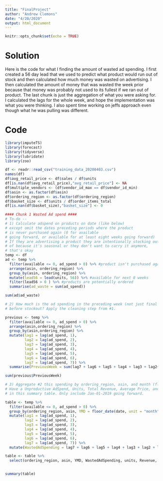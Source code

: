 ```yaml
---
title: "FinalProject"
author: "Andrew Clemons"
date: "4/20/2020"
output: html_document
---
```


```r
knitr::opts_chunk$set(echo = TRUE)
```

# Solution
Here is the code for what I finding the amount of wasted ad spending. I first created a 56 day lead that we used to predict what product would run out of stock and then calculated how much money was wasted on advertising. I then calculated the amount of money that was wasted the week prior because that money was probably not used to its fullest if we ran out of product. The last chunk is just the aggregation of what you were asking for. I calculated the lags for the whole week, and hope the implementation was what you were thinking. I also spent time working on jeffs approach even though what he was pulling was different. 

# Code

```r
library(imputeTS)
library(forecast)
library(tidyverse)
library(lubridate)
library(zoo)

df <- readr::read_csv("training_data_20200403.csv")
names(df)
df$avg_retail_price <- df$sales / df$units
df[is.nan(df$avg_retail_price),"avg_retail_price"] <- NA
df$multiple_vendors <- (df$vendor_id_max == df$vendor_id_min)
df$asin <- as.factor(df$asin)
df$ordering_region <- as.factor(df$ordering_region)
df$basket_size <- df$units / df$order_items_total
df[is.nan(df$basket_size),"basket_size"] <- 0

#### Chunk 1 Wasted Ad spend ####
# To-do --
# 1) Calculate adspend on products on date (like below)
# except omit the dates preceding periods where the product
# is never purchased again (0 for available
# going forward, or available for at least eight weeks going forward)
# If they are advertising a product they are intentionally stocking out
# of because it's seasonal or they don't want to carry it anymore,
# that's okay
temp <- df
ad <- temp %>%
  filter(available <= 0, ad_spend > 0) %>% #product isn't purchased again
  arrange(asin, ordering_region) %>%
  group_by(asin, ordering_region) %>%
  mutate(lead56 = lead(units, 56)) %>% #available for next 8 weeks
  filter(lead56 > 0 ) %>% #products are potentially ordered
  summarise(ad_waste = sum(ad_spend))

sum(ad$ad_waste)

# 2) How much is the ad spending in the preceding week (not just final date)
# before stockout? Apply the cleaning step from #1.

previous <- temp %>%
  filter(available <= 0, ad_spend > 0) %>%
  arrange(asin,ordering_region) %>%
  group_by(asin,ordering_region) %>%
  mutate(lag1 = lag(ad_spend, 1), 
         lag2 = lag(ad_spend, 2),
         lag3 = lag(ad_spend, 3),
         lag4 = lag(ad_spend, 4),
         lag5 = lag(ad_spend, 5),
         lag6 = lag(ad_spend, 6),
         lag7 = lag(ad_spend, 7)) %>%
  summarise(PreviousWeek = sum(lag7 + lag6 + lag5 + lag4 + lag3 + lag2+ lag1, na.rm = TRUE))

sum(previous$PreviousWeek)

# 3) Aggregate #2 this spending by ordering_region, asin, and month (floor_date(x,unit = "month"))
# Have a Unproductive AdSpend, Units, Total Revenue, Average Price, and Average Wholesaleprice
# in this summary table. Only include Jan-01-2019 going forward.

table <- temp %>%
  filter(available <= 0, ad_spend > 0) %>%
  group_by(ordering_region, asin, YMD = floor_date(date, unit = "month")) %>%
  mutate(lag1 = lag(ad_spend, 1), 
         lag2 = lag(ad_spend, 2),
         lag3 = lag(ad_spend, 3),
         lag4 = lag(ad_spend, 4),
         lag5 = lag(ad_spend, 5),
         lag6 = lag(ad_spend, 6),
         lag7 = lag(ad_spend, 7)) %>%
  mutate(WastedAdSpending = lag7 + lag6 + lag5 + lag4 + lag3 + lag2 + lag1, Revenue = sales)

table <- table %>%
  select(ordering_region, asin, YMD, WastedAdSpending, units, Revenue, avg_retail_price, max_wholesale_price)

  
summary(table)


```